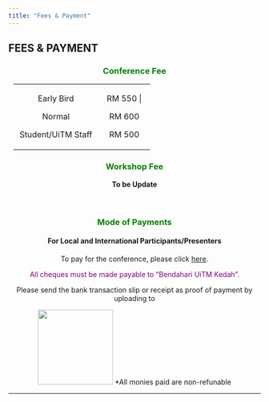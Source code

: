 ```yaml
---
title: "Fees & Payment"
---
```


## FEES & PAYMENT\

<center>
### [**Conference Fee**]{style="color:green;"}
+:----------------------------------------:+:-----------------------:+
| Early Bird                               | RM 550                 |
|                                          |                         |
| Normal                                   | RM 600                  |
|                                          |                         |
| Student/UiTM Staff                       | RM 500                  |
+------------------------------------------+-------------------------+

### [**Workshop Fee**]{style="color:green;"}\
**To be Update**\
\
\

### [**Mode of Payments**]{style="color:green;"}\

#### For Local and International Participants/Presenters\

To pay for the conference, please click [here](https://uitmpay.uitm.edu.my/otherservices/products/AAK1/02/3363){target="_blank"}.

[All cheques must be made payable to “Bendahari UiTM Kedah”.]{style="color:purple;"}\

Please send the bank transaction slip or receipt as proof of payment by uploading to\

![](images/iconfbay.png){width=150px target="_blank"}
*All monies paid are non-refunable
</center>

---